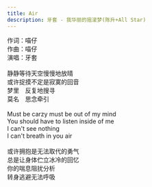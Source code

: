 ```yaml
---
title: Air
description: 牙套 - 我华丽的摇滚梦(陈升+All Star)
---
```


作词：喵仔<br />作曲：喵仔<br />演唱：牙套<br /><br />静静等待天空慢慢地放晴<br />或许捉摸不定是寂寞的回音<br />梦里　反复地搜寻<br />莫名　思念牵引<br /><br />Must be carzy must be out of my mind<br />You should have to listen inside of me<br />I can't see nothing<br />I can't breath in you air<br /><br />或许拥抱是无法取代的勇气<br />总是让身体伫立冰冷的回忆<br />你的喘息阻扰分析<br />转身逃避无法呼吸